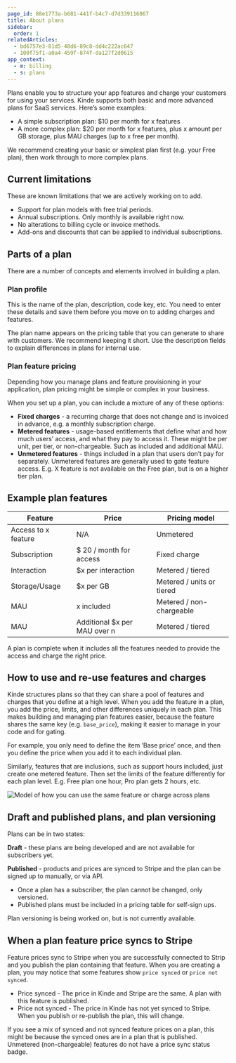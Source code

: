 ```yaml
---
page_id: 88e1773a-b681-441f-b4c7-d7d339116867
title: About plans
sidebar:
  order: 1
relatedArticles:
  - bd6757e3-81d5-48d6-89c8-dd4c222ac647
  - 100f75f1-a0a4-459f-874f-da127f2d0615
app_context:
  - m: billing
  - s: plans
---
```


Plans enable you to structure your app features and charge your customers for using your services. Kinde supports both basic and more advanced plans for SaaS services. Here’s some examples:

- A simple subscription plan: $10 per month for x features
- A more complex plan: $20 per month for x features, plus x amount per GB storage, plus MAU charges (up to x free per month).

We recommend creating your basic or simplest plan first (e.g. your Free plan), then work through to more complex plans.

## Current limitations

These are known limitations that we are actively working on to add.

- Support for plan models with free trial periods.
- Annual subscriptions. Only monthly is available right now.
- No alterations to billing cycle or invoice methods.
- Add-ons and discounts that can be applied to individual subscriptions.

## Parts of a plan

There are a number of concepts and elements involved in building a plan.

### Plan profile

This is the name of the plan, description, code key, etc. You need to enter these details and save them before you move on to adding charges and features.

The plan name appears on the pricing table that you can generate to share with customers. We recommend keeping it short. Use the description fields to explain differences in plans for internal use.

### Plan feature pricing

Depending how you manage plans and feature provisioning in your application, plan pricing might be simple or complex in your business.

When you set up a plan, you can include a mixture of any of these options:

- **Fixed charges** - a recurring charge that does not change and is invoiced in advance, e.g. a monthly subscription charge.
- **Metered features** - usage-based entitlements that define what and how much users’ access, and what they pay to access it. These might be per unit, per tier, or non-chargeable. Such as included and additional MAU.
- **Unmetered features** - things included in a plan that users don’t pay for separately. Unmetered features are generally used to gate feature access. E.g. X feature is not available on the Free plan, but is on a higher tier plan.

## Example plan features

| Feature             | Price                        | Pricing model             |
| ------------------- | ---------------------------- | ------------------------- |
| Access to x feature | N/A                          | Unmetered                 |
| Subscription        | $ 20 / month for access      | Fixed charge              |
| Interaction         | $x per interaction           | Metered / tiered          |
| Storage/Usage       | $x per GB                    | Metered / units or tiered |
| MAU                 | x included                   | Metered / non-chargeable  |
| MAU                 | Additional $x per MAU over n | Metered / tiered          |

A plan is complete when it includes all the features needed to provide the access and charge the right price.

## How to use and re-use features and charges

Kinde structures plans so that they can share a pool of features and charges that you define at a high level. When you add the feature in a plan, you add the price, limits, and other differences uniquely in each plan. This makes building and managing plan features easier, because the feature shares the same key (e.g. `base_price`), making it easier to manage in your code and for gating.

For example, you only need to define the item ‘Base price’ once, and then you define the price when you add it to each individual plan.

Similarly, features that are inclusions, such as support hours included, just create one metered feature. Then set the limits of the feature differently for each plan level. E.g. Free plan one hour, Pro plan gets 2 hours, etc. 

![Model of how you can use the same feature or charge across plans](https://imagedelivery.net/skPPZTHzSlcslvHjesZQcQ/190e7ba8-ba26-4fb6-57b4-a4d6b9fec700/public)

## Draft and published plans, and plan versioning

Plans can be in two states:

**Draft** - these plans are being developed and are not available for subscribers yet.

**Published** - products and prices are synced to Stripe and the plan can be signed up to manually, or via API.

- Once a plan has a subscriber, the plan cannot be changed, only versioned.
- Published plans must be included in a pricing table for self-sign ups.

Plan versioning is being worked on, but is not currently available.

## When a plan feature price syncs to Stripe

Feature prices sync to Stripe when you are successfully connected to Strip and you publish the plan containing that feature. When you are creating a plan, you may notice that some features show `price synced` or `price not synced`.

- Price synced - The price in Kinde and Stripe are the same. A plan with this feature is published.
- Price not synced - The price in Kinde has not yet synced to Stripe. When you publish or re-publish the plan, this will change.

If you see a mix of synced and not synced feature prices on a plan, this might be because the synced ones are in a plan that is published.
Unmetered (non-chargeable) features do not have a price sync status badge.
